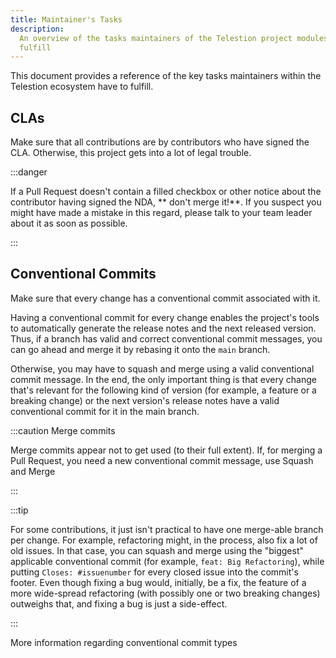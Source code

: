 ```yaml
---
title: Maintainer's Tasks
description:
  An overview of the tasks maintainers of the Telestion project modules have to
  fulfill
---
```


<!--
Reference
=========

=== When to use this template:
When you're documenting some topic so that users (e.g., ecosystem developers)
can quickly lookup a fact. These articles typically consist of a list, a
definition list, a table, or some other form of "quick-to-lookup" information.

=== When not to use this template:
Do not use a reference article to explain a concept. You should keep additional
information within the reference article to a minimum so that knowledgeable users
can quickly see the facts that are relevant to them. You can link to concepts and
other topics to explain specific concepts, if necessary.

=== Writing tips:
- Write in the present tense
- Use neutral pronouns (they/them instead of he/she and him/her)
- Be respectful to everyone
- Be aware of the potential for cultural misunderstandings
- Keep the amount of additional information to a minimum (focus on the facts)
- If necessary, link to concept topics. Do not explain them in the article
- Use a suitable form of content so that readers can quickly look up the desired
  information (e.g., a table, a list, a diagram, or something else)
-->

<!-- Relevant imports: -->


<!-- Short description of what information this document provides: -->

This document provides a reference of the key tasks maintainers within the
Telestion ecosystem have to fulfill.

<!-- Content (e.g., a table, a list, a diagram, or a definition list) -->

## CLAs

Make sure that all contributions are by contributors who have signed the CLA.
Otherwise, this project gets into a lot of legal trouble.

:::danger

If a Pull Request doesn't contain a filled checkbox or other notice about the
contributor having signed the NDA, ** don't merge it!**. If you suspect you
might have made a mistake in this regard, please talk to your team leader about
it as soon as possible.

:::

## Conventional Commits

Make sure that every change has a conventional commit associated with it.

Having a conventional commit for every change enables the project's tools to
automatically generate the release notes and the next released version. Thus, if
a branch has valid and correct conventional commit messages, you can go ahead
and merge it by rebasing it onto the `main` branch.

Otherwise, you may have to squash and merge using a valid conventional commit
message. In the end, the only important thing is that every change that's
relevant for the following kind of version (for example, a feature or a breaking
change) or the next version's release notes have a valid conventional commit for
it in the main branch.

:::caution Merge commits

Merge commits appear not to get used (to their full extent). If, for merging a
Pull Request, you need a new conventional commit message, use Squash and Merge

:::

:::tip

For some contributions, it just isn't practical to have one merge-able branch
per change. For example, refactoring might, in the process, also fix a lot of
old issues. In that case, you can squash and merge using the "biggest"
applicable conventional commit (for example, `feat: Big Refactoring`), while
putting `Closes: #issuenumber` for every closed issue into the commit's footer.
Even though fixing a bug would, initially, be a fix, the feature of a more
wide-spread refactoring (with possibly one or two breaking changes) outweighs
that, and fixing a bug is just a side-effect.

:::

<Reference to="/internal/references/conventional-commit-types">
	More information regarding conventional commit types
</Reference>

<!-- ## See also -->

<!--
Snippets
--------

<Reference to="../other-article">
    Relative Link to other article
</Reference>

<Reference to="https://www.example.com">
    Example Website
</Reference>
-->

